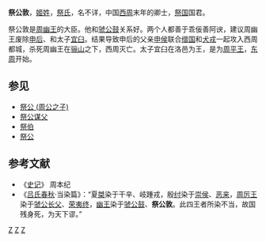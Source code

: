 {{模板:Infobox 先秦人物
|名称= 祭公敦
|图像=
|图说=
|姓=[[姬姓|姬]]
|氏=祭
|名=敦
|字=
|别名=
|别字=
|谥号=
|时代=[[西周|西周]]
|国家=[[祭国|祭]] 
|身份=[[周朝|周朝]]卿士、[[祭国|祭国]]国君
|出生=
|逝世=
|在位=
|父=
|母=
|正妻=
|妾=
|子女=
|太子=
}}
'''祭公敦'''，[[姬姓|姬姓]]，[[祭氏|祭氏]]，名不详，中国[[西周|西周]]末年的卿士，[[祭国|祭国]]国君。

祭公敦是[[周幽王|周幽王]]的大臣。他和[[虢公鼓|虢公鼓]]关系好。两个人都善于乖佞善阿谀，建议周幽王废除[[申后|申后]]、和太子[[周平王|宜臼]]。结果导致申后的父亲[[申侯|申侯]]联合[[缯国|缯国]]和[[犬戎|犬戎]]一起攻入西周都城，杀死周幽王在[[骊山|骊山]]之下，西周灭亡。太子宜臼在洛邑为王，是为[[周平王|周平王]]，[[东周|东周]]开始。

==参见==
*[[祭公_(周公之子)|祭公 (周公之子)]]
*[[祭公谋父|祭公谋父]]
*[[祭伯|祭伯]]
*[[祭公|祭公]]
==参考文献==
*《[[史记|史记]]》 周本纪
*《[[吕氏春秋|吕氏春秋]]·当染篇》：“夏[[桀|桀]]染于干辛、岐踵戎，殷[[纣|纣]]染于[[崇侯虎|崇侯]]、[[恶来|恶来]]，[[周厉王|周厉王]]染于[[虢公长父|虢公长父]]、[[荣夷公|荣夷终]]，[[幽王|幽王]]染于[[虢公鼓|虢公鼓]]、'''祭公敦'''。此四王者所染不当，故国 残身死，为天下谬。”

[[Category:周朝诸侯国君主|Z]]
[[Category:西周政治人物|Z]]
[[Category:姬姓|Z]]